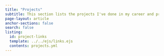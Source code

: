 ```yaml
---
title: "Projects"
subtitle: This section lists the projects I've done in my career and projects I've created for self-study. Some projects in my career had security issues, so I couldn't share some content on the website. For security projects, I can provide simulation data and rough diagrams to illustrate the project.
page-layout: article
anchor-sections: false
search: false
listing:
  id: project-links
  template: ../../ejs/links.ejs
  contents: projects.yml
---
```


::: {#project-links .column-screen-inset-right}
:::
